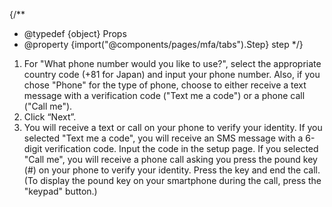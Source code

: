 

{/**
  * @typedef {object} Props
  * @property {import("@components/pages/mfa/tabs").Step} step
  */}

<ol>
  <If cond={props.step === "alt"}>
    <Fragment>
      <AltAddMethod selection="the type of phone you want to add" />
    </Fragment>
    <Fragment slot="else">
      <FirstAnotherMethod selection={`"Phone"`} />
    </Fragment>
  </If>

  <li>
    For "What phone number would you like to use?", select the appropriate country code (+81 for Japan) and input your phone number. Also, <If cond={props.step === "alt"}>if you chose "Phone" for the type of phone, </If>choose to either receive a text message with a verification code ("Text me a code") or a phone call ("Call me"). 
    <img src={{ first, alt }[props.step].src} />
  </li>
  <If cond={props.step === "first"}>
    <li>Click “Next”.</li>
  </If>
  <li>
    You will receive a text or call on your phone to verify your identity. If you selected "Text me a code", you will receive an SMS message with a 6-digit verification code. Input the code in the setup page. If you selected "Call me", you will receive a phone call asking you press the pound key (#) on your phone to verify your identity. Press the key and end the call. (To display the pound key on your smartphone during the call, press the "keypad" button.)
  </li>
</ol>